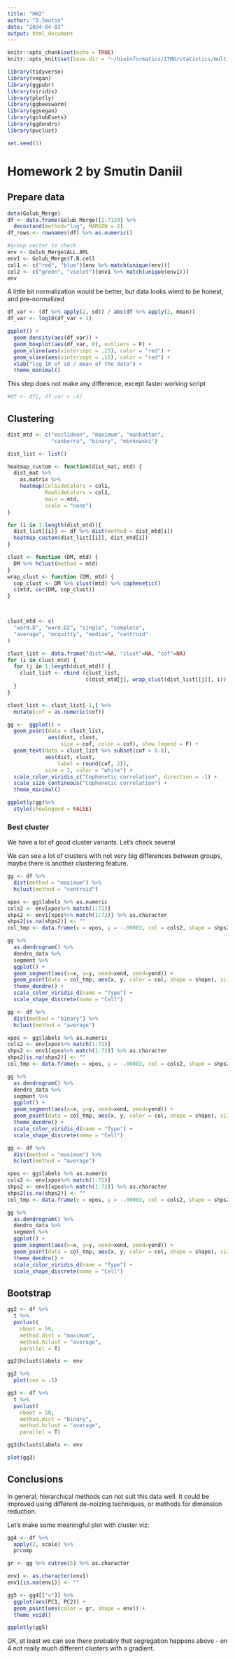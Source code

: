 ```yaml
---
title: "HW2"
author: "D.Smutin"
date: "2024-04-03"
output: html_document
---
```


```r
knitr::opts_chunk$set(echo = TRUE)
knitr::opts_knit$set(base.dir = "~/bioinformatics/ITMO/statistics/multivar/HW2/")

library(tidyverse)
library(vegan)
library(ggpubr)
library(viridis)
library(plotly)
library(ggbeeswarm)
library(ggvegan)
library(golubEsets)
library(ggdendro)
library(pvclust)

set.seed(1)
```

# Homework 2 by Smutin Daniil

## Prepare data
```r
data(Golub_Merge)
df <- data.frame(Golub_Merge)[1:7129] %>% 
  decostand(method="log", MARGIN = 2)
df_rows <- rownames(df) %>% as.numeric()

#group vector to check
env <- Golub_Merge$ALL.AML
env1 <- Golub_Merge$T.B.cell
col1 <- c("red", "blue")[env %>% match(unique(env))]
col2 <- c("green", "violet")[env1 %>% match(unique(env1))]
env
```

A little bit normalization would be better, but data looks wierd to be honest, and pre-normalized

```r
df_var <- (df %>% apply(2, sd)) / abs(df %>% apply(2, mean))
df_var <- log10(df_var + 1)

ggplot() +
  geom_density(aes(df_var)) +
  geom_boxplot(aes(df_var, 0), outliers = F) +
  geom_vline(aes(xintercept = .15), color = "red") +
  geom_vline(aes(xintercept = .15), color = "red") +
  xlab("log 10 of sd / mean of the data") +
  theme_minimal()
```
This step does not make any difference, except faster working script
```r
#df <- df[, df_var > .4]
```


## Clustering
```r
dist_mtd <- c("euclidean", "maximum", "manhattan", 
              "canberra", "binary", "minkowski")

dist_list <- list()

heatmap_custom <- function(dist_mat, mtd) {
  dist_mat %>% 
    as.matrix %>% 
    heatmap(ColSideColors = col1, 
            RowSideColors = col2,
            main = mtd,
            scale = "none")
}

for (i in 1:length(dist_mtd)){
  dist_list[[i]] <- df %>% dist(method = dist_mtd[i])
  heatmap_custom(dist_list[[i]], dist_mtd[i])
} 
```

```r
clust <- function (DM, mtd) {
  DM %>% hclust(method = mtd)
}
wrap_clust <- function (DM, mtd) {
  cop_clust <- DM %>% clust(mtd) %>% cophenetic()
  c(mtd, cor(DM, cop_clust))
}



clust_mtd <- c(
  "ward.D", "ward.D2", "single", "complete", 
  "average", "mcquitty", "median", "centroid"
)

clust_list <- data.frame("dist"=NA, "clust"=NA, "cof"=NA)
for (i in clust_mtd) {
  for (j in 1:length(dist_mtd)) {
    clust_list <- rbind (clust_list,
                         c(dist_mtd[j], wrap_clust(dist_list[[j]], i)))
  }
}

clust_list <- clust_list[-1,] %>% 
  mutate(cof = as.numeric(cof))

gg <-  ggplot() +
  geom_point(data = clust_list, 
             aes(dist, clust, 
                 size = cof, color = cof), show.legend = F) +
  geom_text(data = clust_list %>% subset(cof > 0.8),
            aes(dist, clust, 
                label = round(cof, 2)),
            size = 2, color = "white") +
  scale_color_viridis_c("Cophenetic correlation", direction = -1) +
  scale_size_continuous("Cophenetic correlation") +
  theme_minimal()

ggplotly(gg)%>%
  style(showlegend = FALSE)

```

### Best cluster
We have a lot of good cluster variants. Let's check several

We can see a lot of clusters with not very big differences between groups, maybe there is another clustering feature.

```r
gg <- df %>% 
  dist(method = "maximum") %>% 
  hclust(method = "centroid") 

xpos <- gg$labels %>% as.numeric 
cols2 <- env[xpos%>% match(1:72)]
shps2 <- env1[xpos%>% match(1:72)] %>% as.character
shps2[is.na(shps2)] <- ""
col_tmp <- data.frame(x = xpos, y = -.00003, col = cols2, shape = shps2)

gg %>% 
  as.dendrogram() %>% 
  dendro_data %>% 
  segment %>% 
  ggplot() +
  geom_segment(aes(x=x, y=y, xend=xend, yend=yend)) +
  geom_point(data = col_tmp, aes(x, y, color = col, shape = shape), size = .9) +
  theme_dendro() +
  scale_color_viridis_d(name = "Type") +
  scale_shape_discrete(name = "Cell")
```

```r
gg <- df %>% 
  dist(method = "binary") %>% 
  hclust(method = "average") 

xpos <- gg$labels %>% as.numeric 
cols2 <- env[xpos%>% match(1:72)]
shps2 <- env1[xpos%>% match(1:72)] %>% as.character
shps2[is.na(shps2)] <- ""
col_tmp <- data.frame(x = xpos, y = -.00003, col = cols2, shape = shps2)

gg %>% 
  as.dendrogram() %>% 
  dendro_data %>% 
  segment %>% 
  ggplot() +
  geom_segment(aes(x=x, y=y, xend=xend, yend=yend)) +
  geom_point(data = col_tmp, aes(x, y, color = col, shape = shape), size = .9) +
  theme_dendro() +
  scale_color_viridis_d(name = "Type") +
  scale_shape_discrete(name = "Cell")
```

```r
gg <- df %>% 
  dist(method = "maximum") %>% 
  hclust(method = "average") 

xpos <- gg$labels %>% as.numeric 
cols2 <- env[xpos%>% match(1:72)]
shps2 <- env1[xpos%>% match(1:72)] %>% as.character
shps2[is.na(shps2)] <- ""
col_tmp <- data.frame(x = xpos, y = -.00003, col = cols2, shape = shps2)

gg %>% 
  as.dendrogram() %>% 
  dendro_data %>% 
  segment %>% 
  ggplot() +
  geom_segment(aes(x=x, y=y, xend=xend, yend=yend)) +
  geom_point(data = col_tmp, aes(x, y, color = col, shape = shape), size = .9) +
  theme_dendro() +
  scale_color_viridis_d(name = "Type") +
  scale_shape_discrete(name = "Cell")
```

## Bootstrap
```r
gg2 <- df %>% 
  t %>% 
  pvclust(
    nboot = 50,
    method.dist = "maximum",
    method.hclust = "average",
    parallel = T)

gg2$hclust$labels <- env

gg2 %>% 
  plot(cex = .5)
```


```r
gg3 <- df %>% 
  t %>% 
  pvclust(
    nboot = 50,
    method.dist = "binary",
    method.hclust = "average",
    parallel = T)

gg3$hclust$labels <- env

plot(gg3)
```

## Conclusions
In general, hierarchical methods can not suit this data well. It could be improved using different de-noizing techniques, or methods for dimension reduction.

Let's make some meaningful plot with cluster viz:

```r
gg4 <- df %>% 
  apply(2, scale) %>% 
  prcomp

gr <- gg %>% cutree(5) %>% as.character

env1 <- as.character(env1)
env1[is.na(env1)] <- ""

gg5 <- gg4[["x"]] %>% 
  ggplot(aes(PC1, PC2)) +
  geom_point(aes(color = gr, shape = env)) +
  theme_void()

ggplotly(gg5)
```

OK, at least we can see  there probably that segregation happens above - on 4 not really much different clusters with a gradient.
